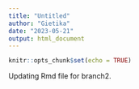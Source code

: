 ```yaml
---
title: "Untitled"
author: "Gietika"
date: "2023-05-21"
output: html_document
---
```


```r
knitr::opts_chunk$set(echo = TRUE)
```
Updating Rmd file for branch2.